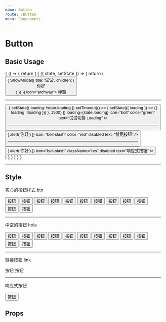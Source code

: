 ```yaml
---
name: Button
route: /Button
menu: Components
---
```



# Button

## Basic Usage

<Playground>
  {
    () => {
      return (
        <State initial={{
          loading: false,
        }}>
          {
            ({ state, setState }) => {
              return (
                <div>
                  <Button
                    className="mr10"
                    onClick={e => {
                      ShowModal({
                        title: '试试',
                        children: (
                          <div className="p20">你好</div>
                        )
                      })
                    }} icon="archway">
                    弹窗
                  </Button>
                  <hr />
                  <Button
                    onClick={e => {
                      setState({
                        loading: !state.loading
                      })
                      setTimeout(() => {
                        setState(({ loading }) => ({
                          loading: !loading
                        }))
                      }, 1500)
                    }}
                    loading={state.loading}
                    icon="bolt"
                    color="green"
                    text="试试切换 Loading" />
                  <hr />
                  <Button
                    onClick={e => {
                      alert('你好')
                    }}
                    icon="bell-slash"
                    color="red"
                    disabled
                    text="禁用按钮" />
                  <hr />
                  <Button
                    onClick={e => {
                      alert('你好')
                    }}
                    icon="bell-slash"
                    className="res"
                    disabled
                    text="响应式按钮" />
                </div>
              )
            }
          }
        </State>
      )
    }
  }
</Playground>

-----------

## Style

实心的按钮样式 btn

<Playground>
  <button className="btn theme m5">按钮</button>
  <button className="btn red m5">按钮</button>
  <button className="btn gold m5">按钮</button>
  <button className="btn black m5">按钮</button>
  <button className="btn default m5">按钮</button>
  <button className="btn yellow m5">按钮</button>
  <button className="btn light-p m5">按钮</button>
  <button className="btn important m5">按钮</button>
  <button className="btn warn m5">按钮</button>
  <button className="btn wine m5">按钮</button>
  <button className="btn green m5">按钮</button>
  <button className="btn grey m5">按钮</button>
</Playground>

-----------

中空的按钮 hola

<Playground>
  <button className="btn hola theme m5">按钮</button>
  <button className="btn hola red m5">按钮</button>
  <button className="btn hola gold m5">按钮</button>
  <button className="btn hola black m5">按钮</button>
  <button className="btn hola default m5">按钮</button>
  <button className="btn hola yellow m5">按钮</button>
  <button className="btn hola light-p m5">按钮</button>
  <button className="btn hola important m5">按钮</button>
  <button className="btn hola warn m5">按钮</button>
  <button className="btn hola wine m5">按钮</button>
  <button className="btn hola green m5">按钮</button>
  <button className="btn hola grey m5">按钮</button>
</Playground>

-----------

链接按钮 link

<Playground>
  <span className="link-btn m5">按钮</span>
  <span className="link m5">按钮</span>
</Playground>

-----------

响应式按钮

<Playground>
  <button className="btn theme res">按钮</button>
</Playground>

## Props

<Props of={Button} />
